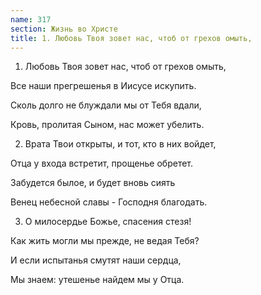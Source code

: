 ```yaml
---
name: 317
section: Жизнь во Христе
title: 1. Любовь Твоя зовет нас, чтоб от грехов омыть,
---
```

1. Любовь Твоя зовет нас, чтоб от грехов омыть,

Все наши прегрешенья в Иисусе искупить.

Сколь долго не блуждали мы от Тебя вдали,

Кровь, пролитая Сыном, нас может убелить.


2. Врата Твои открыты, и тот, кто в них войдет,

Отца у входа встретит, прощенье обретет.

Забудется былое, и будет вновь сиять

Венец небесной славы - Господня благодать.


3. О милосердье Божье, спасения стезя!

Как жить могли мы прежде, не ведая Тебя?

И если испытанья смутят наши сердца,

Мы знаем: утешенье найдем мы у Отца.